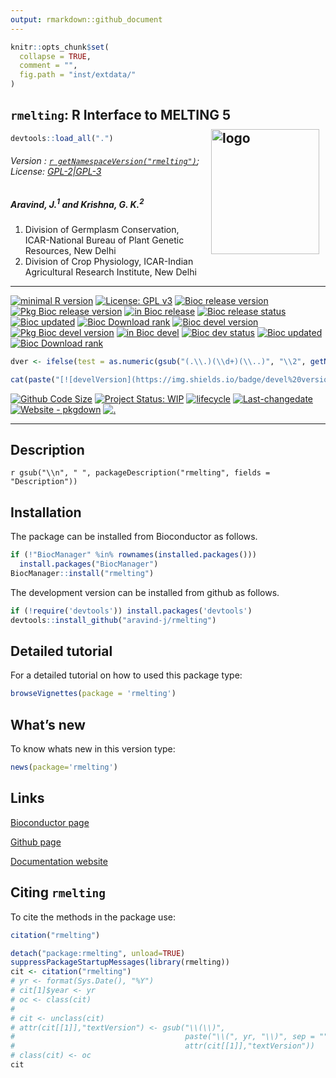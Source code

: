 ```yaml
---
output: rmarkdown::github_document
---
```


```r
knitr::opts_chunk$set(
  collapse = TRUE,
  comment = "",
  fig.path = "inst/extdata/"
)
```

## `rmelting`: R Interface to MELTING 5 <img src="https://raw.githubusercontent.com/aravind-j/rmelting/master/inst/extdata/rmelting.png" align="right" alt="logo" width="173" height = "200" style = "padding: 10px; border: none; float: right;">

```r
devtools::load_all(".")

```

###### Version : [`r getNamespaceVersion("rmelting")`](https://aravind-j.github.io/rmelting/); License: [GPL-2|GPL-3](https://www.r-project.org/Licenses/)

##### *Aravind, J.^1^ and Krishna, G. K.^2^*

1. Division of Germplasm Conservation, ICAR-National Bureau of Plant Genetic Resources, New Delhi
2. Division of Crop Physiology, ICAR-Indian Agricultural Research Institute, New Delhi

***

[![minimal R version](https://img.shields.io/badge/R>%3D-3.6-6666ff.svg)](https://cran.r-project.org/)
[![License: GPL v3](https://img.shields.io/badge/License-GPL%20v3-blue.svg)](https://www.gnu.org/licenses/gpl-3.0)
[![Bioc release version](https://raw.githubusercontent.com/aravind-j/rmelting/master/badges/bcr_badge.svg)](https://bioconductor.org/install/)
[![Pkg Bioc release version](https://raw.githubusercontent.com/aravind-j/rmelting/master/badges/pkgr_badge.svg)](https://bioconductor.org/packages/release/bioc/html/rmelting.html)
[![in Bioc release](https://bioconductor.org/shields/years-in-bioc/rmelting.svg)](https://bioconductor.org/packages/release/bioc/html/rmelting.html#since)
[![Bioc release status](https://bioconductor.org/shields/build/release/bioc/rmelting.svg)](http://bioconductor.org/checkResults/release/bioc-LATEST/rmelting/)
[![Bioc updated](https://bioconductor.org/shields/lastcommit/release/bioc/rmelting.svg)](http://bioconductor.org/checkResults/release/bioc-LATEST/rmelting/)
[![Bioc Download rank](https://bioconductor.org/shields/downloads/release/rmelting.svg)](http://bioconductor.org/packages/stats/bioc/rmelting/)
[![Bioc devel version](https://raw.githubusercontent.com/aravind-j/rmelting/master/badges/bcd_badge.svg)](https://bioconductor.org/install/)
[![Pkg Bioc devel version](https://raw.githubusercontent.com/aravind-j/rmelting/master/badges/pkgd_badge.svg)](https://bioconductor.org/packages/devel/bioc/html/rmelting.html)
[![in Bioc devel](https://bioconductor.org/shields/years-in-bioc/rmelting.svg)](https://bioconductor.org/packages/devel/bioc/html/rmelting.html#since)
[![Bioc dev status](https://bioconductor.org/shields/build/devel/bioc/rmelting.svg)](http://bioconductor.org/checkResults/devel/bioc-LATEST/rmelting/)
[![Bioc updated](https://bioconductor.org/shields/lastcommit/devel/bioc/rmelting.svg)](http://bioconductor.org/checkResults/devel/bioc-LATEST/rmelting/)
[![Bioc Download rank](https://bioconductor.org/shields/downloads/devel/rmelting.svg)](http://bioconductor.org/packages/stats/bioc/rmelting/)

```r
dver <- ifelse(test = as.numeric(gsub("(.\\.)(\\d+)(\\..)", "\\2", getNamespaceVersion("rmelting"))) %% 2 != 0, yes = getNamespaceVersion("rmelting"), no = gsub("Version:\\s*", "", readLines(paste0("https://raw.githubusercontent.com/", "aravind-j/rmelting", "/master/DESCRIPTION"))[grep("Version:", readLines(paste0("https://raw.githubusercontent.com/", "aravind-j/rmelting", "/master/DESCRIPTION")))]))

cat(paste("[![develVersion](https://img.shields.io/badge/devel%20version-", dver, "-orange.svg)](https://github.com/aravind-j/rmelting)", sep = ""))
```
[![Github Code Size](https://img.shields.io/github/languages/code-size/aravind-j/rmelting.svg)](https://github.com/aravind-j/rmelting)
[![Project Status: WIP](https://www.repostatus.org/badges/latest/active.svg)](https://www.repostatus.org/#active)
[![lifecycle](https://img.shields.io/badge/lifecycle-stable-brightgreen.svg)](https://lifecycle.r-lib.org/articles/stages.html#stable)
[![Last-changedate](https://img.shields.io/badge/last%20change-`r gsub('-', '--', Sys.Date())`-yellowgreen.svg)](/commits/master)
[![Website - pkgdown](https://img.shields.io/website-up-down-green-red/https/aravind-j.github.io/rmelting.svg)](https://aravind-j.github.io/rmelting/)
[![.](https://pro-pulsar-193905.appspot.com/UA-116683292-1/welcome-page)](https://github.com/aravind-j/google-analytics-beacon)
<!-- [![GitHub Download Count](https://github-basic-badges.herokuapp.com/downloads/aravind-j/rmelting/total.svg)] -->
<!-- [![Rdoc](http://www.rdocumentation.org/badges/version/rmelting)](http://www.rdocumentation.org/packages/rmelting) -->
<!-- [![Zenodo DOI](https://zenodo.org/badge/DOI/10.5281/zenodo.841963.svg)](https://doi.org/10.5281/zenodo.841963) -->
<!-- [![](https://bioconductor.org/images/shields/availability/unknown-build.svg)](https://bioconductor.org/packages/devel/bioc/html/rmelting.html#archives) -->
<!-- [[![CRAN_Status_Badge](https://www.r-pkg.org/badges/version-last-release/rmelting)](https://cran.r-project.org/package=rmelting) -->
<!-- [![rstudio mirror downloads](https://cranlogs.r-pkg.org/badges/grand-total/rmelting?color=green)](https://CRAN.R-project.org/package=rmelting) -->
<!-- [![packageversion](https://img.shields.io/badge/Package%20version-0.2.3.3-orange.svg)](https://github.com/aravind-j/rmelting) -->

***

## Description
`r gsub("\\n", " ", packageDescription("rmelting", fields = "Description"))`

## Installation
The package can be installed from Bioconductor as follows.

```r
if (!"BiocManager" %in% rownames(installed.packages())) 
  install.packages("BiocManager")
BiocManager::install("rmelting")
```

The development version can be installed from github as follows.

```r
if (!require('devtools')) install.packages('devtools')
devtools::install_github("aravind-j/rmelting")
```

## Detailed tutorial
For a detailed tutorial on how to used this package type:

```r
browseVignettes(package = 'rmelting')
```

## What's new
To know whats new in this version type:

```r
news(package='rmelting')
```

## Links

[Bioconductor page](https://doi.org/doi:10.18129/B9.bioc.rmelting)

[Github page](https://github.com/aravind-j/rmelting)

[Documentation website](https://aravind-j.github.io/rmelting/)

<!-- [Zenodo DOI](https://doi.org/10.5281/zenodo.1219630) -->

## Citing `rmelting`
To cite the methods in the package use:

```r
citation("rmelting")
```

```r
detach("package:rmelting", unload=TRUE)
suppressPackageStartupMessages(library(rmelting))
cit <- citation("rmelting")
# yr <- format(Sys.Date(), "%Y")
# cit[1]$year <- yr
# oc <- class(cit)
# 
# cit <- unclass(cit)
# attr(cit[[1]],"textVersion") <- gsub("\\(\\)",
#                                      paste("\\(", yr, "\\)", sep = ""),
#                                      attr(cit[[1]],"textVersion"))
# class(cit) <- oc
cit
```

